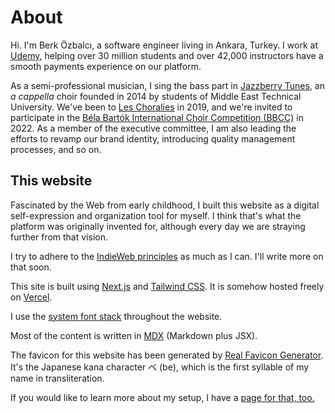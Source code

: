 # About

Hi. I'm Berk Özbalcı, a software engineer living in Ankara, Turkey. I work at [Udemy](https://www.udemy.com/), helping over 30 million students and over 42,000 instructors have a smooth payments experience on our platform.

As a semi-professional musician, I sing the bass part in [Jazzberry Tunes](https://jazzberrytunes.com), an _a cappella_ choir founded in 2014 by students of Middle East Technical University. We've been to [Les Choralies](https://choralies.fr/en/home/) in 2019, and we're invited to participate in the [Béla Bartók International Choir Competition (BBCC)](http://bbcc.hu/en/overview/) in 2022. As a member of the executive committee, I am also leading the efforts to revamp our brand identity, introducing quality management processes, and so on.

## This website

Fascinated by the Web from early childhood, I built this website as a digital self-expression and organization tool for myself.
I think that's what the platform was originally invented for, although every day we are straying further from that vision.

I try to adhere to the [IndieWeb principles](https://indieweb.org/principles) as much as I can. I'll write more on that soon.

This site is built using [Next.js](https://nextjs.org/) and [Tailwind CSS](https://tailwindcss.com/). It is somehow hosted freely on [Vercel](https://vercel.com/).

I use the [system font stack](https://systemfontstack.com/) throughout the website.

Most of the content is written in [MDX](https://mdxjs.com/) (Markdown plus JSX).

The favicon for this website has been generated by [Real Favicon Generator](https://realfavicongenerator.net/). It's the Japanese kana character ベ (be), which is the first syllable of my name in transliteration.

If you would like to learn more about my setup, I have a [page for that, too.](/uses)
